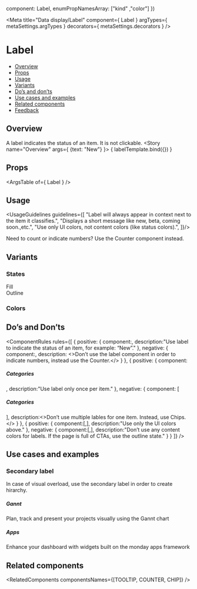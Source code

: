 
  component: Label,
  enumPropNamesArray: ["kind" ,"color"]
})

<Meta
  title="Data display/Label"
  component={ Label }
  argTypes={ metaSettings.argTypes }
  decorators={ metaSettings.decorators }
/>

<!--- Component template -->


<!--- Component documentation -->

# Label
- [Overview](#overview)
- [Props](#props)
- [Usage](#usage)
- [Variants](#variants)
- [Do’s and don’ts](#do%E2%80%99s-and-don%E2%80%99ts)
- [Use cases and examples](#use-cases-and-examples)
- [Related components](#related-components)
- [Feedback](#feedback)

## Overview
A label indicates the status of an item. It is not clickable.
<Canvas>
  <Story name="Overview"
         args={ {text: "New"} }>
    { labelTemplate.bind({}) }
  </Story>
</Canvas>

## Props
<ArgsTable of={ Label } />

## Usage
<UsageGuidelines guidelines={[
  "Label will always appear in context next to the item it classifies.",
  "Displays a short message like new, beta, coming soon.,etc.",
  "Use only UI colors, not content colors (like status colors).",
]}/>

<Tip title="Check yourself">
  Need to count or indicate numbers? Use the <Link href="/?path=/docs/feedback-counter--overview" size={Link.sizes.SMALL} withoutSpacing>Counter</Link> component instead.
</Tip>

## Variants
### States
<Canvas>
  <Story name="States">
    <div className="monday-storybook-label_group monday-storybook-label_states-gap"><Label text="New" />Fill</div>
    <div className="monday-storybook-label_group monday-storybook-label_states-gap"><Label text="New" kind={Label.kinds.LINE} />Outline</div>
  </Story>
</Canvas>

### Colors
<Canvas>
  <Story name="Colors">
    <div className="monday-storybook-label_group"><Label text="New" /><Label text="New" kind={Label.kinds.LINE} /></div>
    <div className="monday-storybook-label_group"><Label text="New" color={Label.colors.NEGATIVE} /><Label text="New" color={Label.colors.NEGATIVE} kind={Label.kinds.LINE} /></div>
    <div className="monday-storybook-label_group"><Label text="New" color={Label.colors.POSITIVE} /><Label text="New" color={Label.colors.POSITIVE} kind={Label.kinds.LINE} /></div>
    <div className="monday-storybook-label_group"><Label text="New" color={Label.colors.DARK} /><Label text="New" color={Label.colors.DARK} kind={Label.kinds.LINE} /></div>
  </Story>
</Canvas>

## Do’s and Don’ts
<ComponentRules
  rules={[
    {
      positive: {
        component:<Label text="New" />,
        description:"Use label to indicate the status of an item, for example: “New”."
      },
      negative: {
        component:<Label text="123"/>,
        description:
          <>Don’t use the label component in order to indicate numbers, instead use the <Link href="/?path=/docs/feedback-counter--overview" withoutSpacing>Counter.</Link></>
      }
    },
    {
      positive: {
        component:<div className="monday-storybook-label_inline-block"><h5 className="monday-storybook-label_title">Categories</h5><Label text="new" /></div>,
        description:"Use label only once per item."
      },
      negative: {
        component:
          [
            <div className="monday-storybook-label_block">
              <h5>Categories</h5>
              <div className="monday-storybook-label_inline-block"><Label text="Featured" /><Label text="CRM" /><Label text="Export" /></div>
            </div>
          ],
        description:<>Don’t use multiple lables for one item. Instead, use <Link href="/?path=/docs/data-display-chips--overview" withoutSpacing>Chips.</Link></>
      }
    },
    {
      positive: {
        component:[<Label text="New" kind={Label.kinds.LINE} />,<Label text="Beta" />],
        description:"Use only the UI colors above."
      },
      negative: {
        component:[<Label className="monday-storybook-label_bad-lable monday-storybook-label_purple" kind={Label.kinds.LINE} text="Beta" />,<Label className="monday-storybook-label_bad-lable monday-storybook-label_pink" kind={Label.kinds.LINE}  text="Beta" />],
        description:"Don’t use any content colors for labels. If the page is full of CTAs, use the outline state."
      }
    }
  ]}
/>

## Use cases and examples
### Secondary label 
In case of visual overload, use the secondary label in order to create hirarchy.
<Canvas>
  <Story name="Secondary label">
    <MultipleStoryElementsWrapper className="monday-storybook-label_column-block">
      <div className="monday-storybook-label_article">
        <h5 className="monday-storybook-label_title">Gannt</h5>
        <Label text="New" kind={Label.kinds.LINE} />
        <p>Plan, track and present your projects visually using the Gannt chart</p>
      </div>
      <div className="monday-storybook-label_article">
        <h5 className="monday-storybook-label_title">Apps</h5>
        <Label text="New" kind={Label.kinds.LINE} />
        <p>Enhance your dashboard with widgets built on the monday apps framework</p>
      </div>
    </MultipleStoryElementsWrapper>
  </Story>
</Canvas>

## Related components
<RelatedComponents componentsNames={[TOOLTIP, COUNTER, CHIP]} />